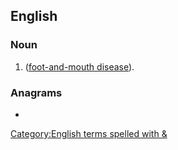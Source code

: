 {{also|fm|Fm|FM|.fm|f.m.}}
==English==
{{wikipedia}}

===Noun===
{{en-noun|-}}

# {{abbreviation of|en|foot and mouth|nodot=1}} ([[foot-and-mouth disease]]).

===Anagrams===
* {{anagrams|en|a=fm|M-F|MF}}

[[Category:English terms spelled with &]]